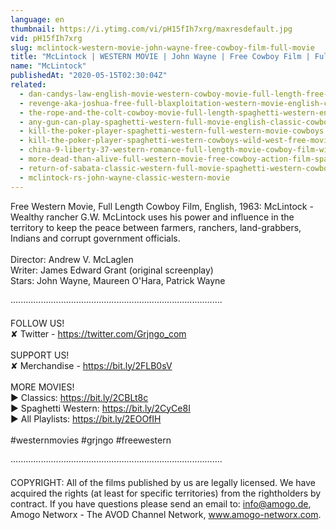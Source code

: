 ```yaml
---
language: en
thumbnail: https://i.ytimg.com/vi/pH15fIh7xrg/maxresdefault.jpg
vid: pH15fIh7xrg
slug: mclintock-western-movie-john-wayne-free-cowboy-film-full-movie
title: "McLintock | WESTERN MOVIE | John Wayne | Free Cowboy Film | Full Movie"
name: "McLintock"
publishedAt: "2020-05-15T02:30:04Z"
related:
  - dan-candys-law-english-movie-western-cowboy-movie-full-length-free-movie-on-youtube
  - revenge-aka-joshua-free-full-blaxploitation-western-movie-english-classic-feature-film
  - the-rope-and-the-colt-cowboy-movie-full-length-spaghetti-western-english-free-full-westerns
  - any-gun-can-play-spaghetti-western-full-movie-english-classic-cowboy-film-free-full-westerns
  - kill-the-poker-player-spaghetti-western-full-western-movie-cowboys
  - kill-the-poker-player-spaghetti-western-cowboys-wild-west-free-movie-western-movies
  - china-9-liberty-37-western-romance-full-length-movie-cowboy-film-wild-west
  - more-dead-than-alive-full-western-movie-free-cowboy-action-film-spaghetti-western-wild-west
  - return-of-sabata-classic-western-full-movie-spaghetti-western-cowboys-english
  - mclintock-rs-john-wayne-classic-western-movie
---
```


Free Western Movie, Full Length Cowboy Film, English, 1963: McLintock - Wealthy rancher G.W. McLintock uses his power and influence in the territory to keep the peace between farmers, ranchers, land-grabbers, Indians and corrupt government officials.<br />
<br />
Director: Andrew V. McLaglen<br />
Writer: James Edward Grant (original screenplay)<br />
Stars: John Wayne, Maureen O'Hara, Patrick Wayne <br />
<br />
····················································································<br />
<br />
FOLLOW US!<br />
✘ Twitter - https://twitter.com/Grjngo_com<br />
<br />
SUPPORT US!<br />
✘ Merchandise - https://bit.ly/2FLB0sV<br />
<br />
MORE MOVIES! <br />
► Classics: https://bit.ly/2CBLt8c <br />
► Spaghetti Western: https://bit.ly/2CyCe8I <br />
► All Playlists: https://bit.ly/2EOOfIH <br />
<br />
#westernmovies #grjngo #freewestern<br />
<br />
····················································································<br />
<br />
COPYRIGHT: All of the films published by us are legally licensed. We have acquired the rights (at least for specific territories) from the rightholders by contract. If you have questions please send an email to: info@amogo.de, Amogo Networx - The AVOD Channel Network, www.amogo-networx.com.